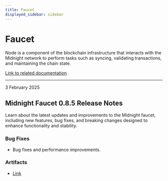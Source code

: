 ```yaml
---
title: Faucet
displayed_sidebar: sidebar
---
```


# Faucet

Node is a component of the blockchain infrastructure that interacts with the Midnight network to perform tasks such as syncing, validating transactions, and maintaining the chain state.

[Link to related documentation](../../develop/tutorial/using/faucet#get-some-tdust)

---

<div 
  style={{
    marginTop: '0',
    fontSize: '1rem',
    fontWeight: 'normal',
    marginBottom: '0.5rem'
  }}
>
  3 February 2025
</div>

## Midnight Faucet 0.8.5 Release Notes

Learn about the latest updates and improvements to the Midnight faucet, including new features, bug fixes, and breaking changes designed to enhance functionality and stability.  

### Bug Fixes

- Bug fixes and performance improvements.

### Artifacts

- [Link](https://midnight.network/test-faucet/)

